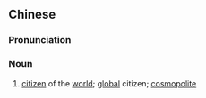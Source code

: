 ==Chinese==
{{zh-forms|type=22}}

===Pronunciation===
{{zh-pron
|m=shìjiè gōngmín
|c=sai3 gaai3 gung1 man4
|cat=n
}}

===Noun===
{{zh-noun}}

# [[citizen]] of the [[world]]; [[global]] citizen; [[cosmopolite]]